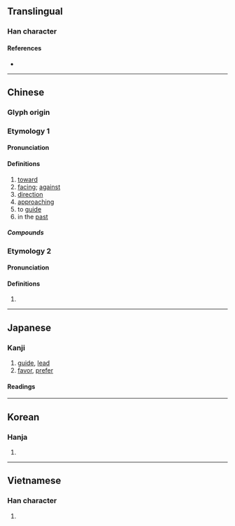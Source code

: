 {{also|向}}
{{character info/new}}
==Translingual==

===Han character===
{{Han char|rn=30|rad=口|as=16|sn=19|four=27227|canj=VLHBR|ids=⿱鄉向}}

====References====
* {{Han ref|kx=0213.380|dkj=04565|dj=0436.170|hdz=10698.080|uh=56AE|ud=22190|bh=C251|bd=49745}}

----

==Chinese==

===Glyph origin===
{{Han etym}}

===Etymology 1===
{{zh-forms|s=向}}

====Pronunciation====
{{zh-pron
|m=xiàng
|c=hoeng3
|mc=2
|oc=y,2
|ma=
|cat=
}}

====Definitions====
{{zh-hanzi}}

# [[toward]]
# [[facing]]; [[against]]
# [[direction]]
# [[approaching]]
# to [[guide]]
# in the [[past]]

=====Compounds=====
{{zh-der|嚮慕|嚮晦|嚮導|嚮導犬|心嚮往之|嚮明|嚮往}}

===Etymology 2===

====Pronunciation====
{{zh-pron
|m=xiǎng
|c=hoeng2
|mc=1
|oc=n,1
|cat=
}}

====Definitions====
{{zh-hanzi}}

# {{rfdef|zh}}

----

==Japanese==

===Kanji===
{{ja-kanji|grade=|rs=口16}}

# [[guide]], [[lead]]
# [[favor]], [[prefer]]

====Readings====
{{ja-readings
|goon=こう<かう
|kanon=きょう<きやう
|kun=む-かう<む-かふ, さきに
}}

{{attention|ja|okurigana for "saki ni"?}}

----

==Korean==

===Hanja===
{{ko-hanja|hangeul=향|rv=hyang|mr=hyang}}

# {{rfdef|ko|sort=口16}}

----

==Vietnamese==

===Han character===
{{vi-hantu|[[hướng]], [[hưởng]]|rs=口16}}

# {{rfdef|vi|sort=口16}}